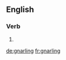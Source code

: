 ==English==

===Verb===
{{head|en}}

# {{present participle of|gnarl}}

[[de:gnarling]]
[[fr:gnarling]]